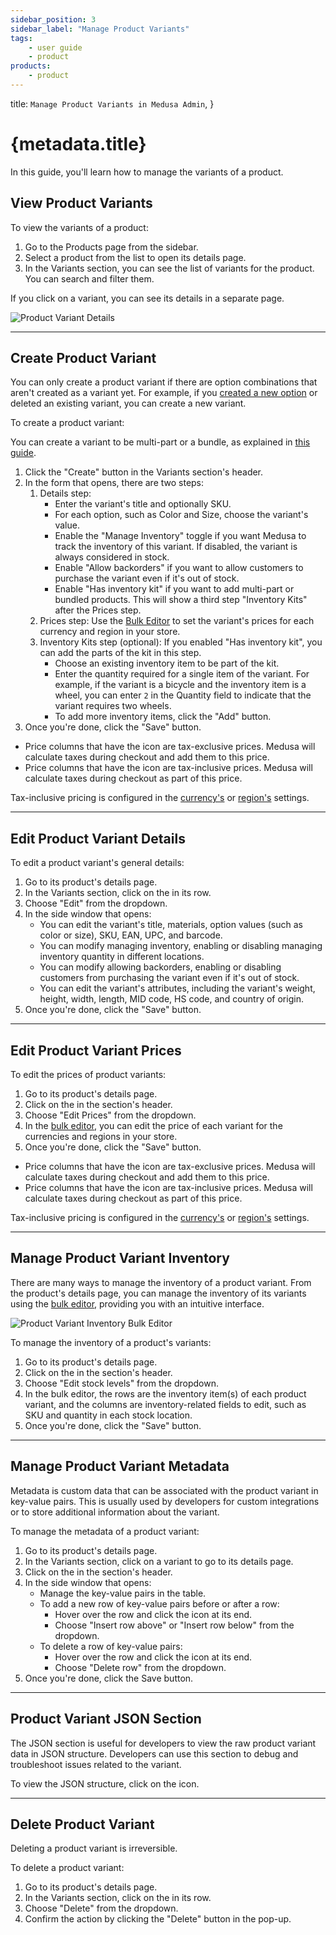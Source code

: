 ```yaml
---
sidebar_position: 3
sidebar_label: "Manage Product Variants"
tags:
    - user guide
    - product
products:
    - product
---
```



  title: `Manage Product Variants in Medusa Admin`,
}

# {metadata.title}

In this guide, you'll learn how to manage the variants of a product.

## View Product Variants

To view the variants of a product:

1. Go to the Products page from the sidebar.
2. Select a product from the list to open its details page.
3. In the Variants section, you can see the list of variants for the product. You can search and filter them.

If you click on a variant, you can see its details in a separate page.

![Product Variant Details](https://res.cloudinary.com/dza7lstvk/image/upload/v1739813067/User%20Guide/Screenshot_2025-02-17_at_7.24.04_PM_deaj7w.png)

---

## Create Product Variant

You can only create a product variant if there are option combinations that aren't created as a variant yet. For example, if you [created a new option](../edit/page.mdx#create-options) or deleted an existing variant, you can create a new variant.

To create a product variant:

<Note title="Tip">

You can create a variant to be multi-part or a bundle, as explained in [this guide](../create/page.mdx#types-of-products-to-create).

</Note>

1. Click the "Create" button in the Variants section's header.
2. In the form that opens, there are two steps:
    1. Details step:
        - Enter the variant's title and optionally SKU.
        - For each option, such as Color and Size, choose the variant's value.
        - Enable the "Manage Inventory" toggle if you want Medusa to track the inventory of this variant. If disabled, the variant is always considered in stock.
        - Enable "Allow backorders" if you want to allow customers to purchase the variant even if it's out of stock.
        - Enable "Has inventory kit" if you want to add multi-part or bundled products. This will show a third step "Inventory Kits" after the Prices step.
    2. Prices step: Use the [Bulk Editor](../../tips/bulk-editor/page.mdx) to set the variant's prices for each currency and region in your store.
    3. Inventory Kits step (optional): If you enabled "Has inventory kit", you can add the parts of the kit in this step.
        - Choose an existing inventory item to be part of the kit.
        - Enter the quantity required for a single item of the variant. For example, if the variant is a bicycle and the inventory item is a wheel, you can enter `2` in the Quantity field to indicate that the variant requires two wheels.
        - To add more inventory items, click the "Add" button.
3. Once you're done, click the "Save" button.

<Note title="Tips">

- Price columns that have the <InlineIcon Icon={TaxExclusive} alt="tax-exclusive" /> icon are tax-exclusive prices. Medusa will calculate taxes during checkout and add them to this price.
- Price columns that have the <InlineIcon Icon={TaxInclusive} alt="tax-inclusive" /> icon are tax-inclusive prices. Medusa will calculate taxes during checkout as part of this price.

Tax-inclusive pricing is configured in the [currency's](../../settings/store/page.mdx#edit-tax-inclusive-setting-for-currency) or [region's](../../settings/regions/page.mdx#tax-inclusive-pricing-for-regions) settings.

</Note>

---

## Edit Product Variant Details

To edit a product variant's general details:

1. Go to its product's details page.
2. In the Variants section, click on the <InlineIcon Icon={EllipsisVertical} alt="three-dots" /> in its row.
3. Choose "Edit" from the dropdown.
4. In the side window that opens:
    - You can edit the variant's title, materials, option values (such as color or size), SKU, EAN, UPC, and barcode.
    - You can modify managing inventory, enabling or disabling managing inventory quantity in different locations.
    - You can modify allowing backorders, enabling or disabling customers from purchasing the variant even if it's out of stock.
    - You can edit the variant's attributes, including the variant's weight, height, width, length, MID code, HS code, and country of origin.
5. Once you're done, click the "Save" button.

---

## Edit Product Variant Prices

To edit the prices of product variants:

1. Go to its product's details page.
2. Click on the <InlineIcon Icon={EllipsisVertical} alt="three-dots" /> in the section's header.
3. Choose "Edit Prices" from the dropdown.
4. In the [bulk editor](../../tips/bulk-editor/page.mdx), you can edit the price of each variant for the currencies and regions in your store.
5. Once you're done, click the "Save" button.

<Note title="Tips">

- Price columns that have the <InlineIcon Icon={TaxExclusive} alt="tax-exclusive" /> icon are tax-exclusive prices. Medusa will calculate taxes during checkout and add them to this price.
- Price columns that have the <InlineIcon Icon={TaxInclusive} alt="tax-inclusive" /> icon are tax-inclusive prices. Medusa will calculate taxes during checkout as part of this price.

Tax-inclusive pricing is configured in the [currency's](../../settings/store/page.mdx#edit-tax-inclusive-setting-for-currency) or [region's](../../settings/regions/page.mdx#tax-inclusive-pricing-for-regions) settings.

</Note>

---

## Manage Product Variant Inventory

There are many ways to manage the inventory of a product variant. From the product's details page, you can manage the inventory of its variants using the [bulk editor](../../tips/bulk-editor/page.mdx), providing you with an intuitive interface.

![Product Variant Inventory Bulk Editor](https://res.cloudinary.com/dza7lstvk/image/upload/v1739813716/User%20Guide/Screenshot_2025-02-17_at_7.35.03_PM_esoybv.png)

To manage the inventory of a product's variants:

1. Go to its product's details page.
2. Click on the <InlineIcon Icon={EllipsisVertical} alt="three-dots" /> in the section's header.
3. Choose "Edit stock levels" from the dropdown.
4. In the bulk editor, the rows are the inventory item(s) of each product variant, and the columns are inventory-related fields to edit, such as SKU and quantity in each stock location.
5. Once you're done, click the "Save" button.

---

## Manage Product Variant Metadata

Metadata is custom data that can be associated with the product variant in key-value pairs. This is usually used by developers for custom integrations or to store additional information about the variant.

To manage the metadata of a product variant:

1. Go to its product's details page.
2. In the Variants section, click on a variant to go to its details page.
3. Click on the <InlineIcon Icon={ArrowUpRightOnBox} alt="arrow" /> in the section's header.
4. In the side window that opens:
    - Manage the key-value pairs in the table.
    - To add a new row of key-value pairs before or after a row:
        - Hover over the row and click the <InlineIcon Icon={EllipsisVertical} alt="three-dots" /> icon at its end.
        - Choose "Insert row above" or "Insert row below" from the dropdown.
    - To delete a row of key-value pairs:
        - Hover over the row and click the <InlineIcon Icon={EllipsisVertical} alt="three-dots" /> icon at its end.
        - Choose "Delete row" from the dropdown.
5. Once you're done, click the Save button.

---

## Product Variant JSON Section

The JSON section is useful for developers to view the raw product variant data in JSON structure. Developers can use this section to debug and troubleshoot issues related to the variant.

To view the JSON structure, click on the <InlineIcon Icon={ArrowUpRightOnBox} alt="Expand" /> icon.

---

## Delete Product Variant

<Note type="warning">

Deleting a product variant is irreversible.

</Note>

To delete a product variant:

1. Go to its product's details page.
2. In the Variants section, click on the <InlineIcon Icon={EllipsisVertical} alt="three-dots" /> in its row.
3. Choose "Delete" from the dropdown.
4. Confirm the action by clicking the "Delete" button in the pop-up.
